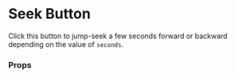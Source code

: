 

<Meta of={SeekButtonStories} name="Docs" />

<Canvas of={SeekButtonStories.Primary} />

<Canvas of={SeekButtonStories.Secondary} />

# Seek Button

Click this button to jump-seek a few seconds forward or backward depending on the value of `seconds`.

### Props

<ArgTypes of={SeekButtonStories.Primary} />
